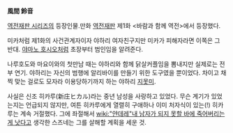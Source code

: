 '''風間 鈴音'''

[[역전재판 시리즈]]의 등장인물.만화 [[역전재판]] 제1화 <바람과 함께 역전>에서 등장했다.

미카처럼 제1화의 사건관계자이자 야하리 여자친구지만 미카가 피해자라면 이쪽은 그 반대. [[야마노 호시오]]처럼 초장부터 범인임을 알려준다.

나루호도와 마요이와의 첫만남 때는 야하리와 함께 닭살커플임을 뽐내지만 실제로는 전부 연기. 야하리는 자신의 범행에 알리바이를 만들기 위한 도구였을 뿐이었다. 차이고 채찍 맞는 걸로도 모자라 이용당하기까지 하는 야하리 [[지못미]].

사실은 신조 히카루(新庄ヒカル)라는 중년 남성을 사랑하고 있었다. 무슨 계기가 있었는지는 언급되지 않지만, 여튼 히카루에게 열렬히 구애하나 이미 처자식이 있는(!) 히카루는 계속 거절했다. 그에 좌절해서 [[wiki:"얀데레"내 남자가 되지 못할 바에 죽어버리는 게 낫다]]고 생각한 스즈네는 그를 살해할 계획을 세운 것.
